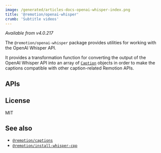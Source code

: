 ```yaml
---
image: /generated/articles-docs-openai-whisper-index.png
title: '@remotion/openai-whisper'
crumb: 'Subtitle videos'
---
```


_Available from v4.0.217_

The `@remotion/openai-whisper` package provides utilities for working with the OpenAI Whisper API.

It provides a transformation function for converting the output of the OpenAI Whisper API into an array of [`Caption`](/docs/captions/caption) objects in order to make the captions compatible with other caption-related Remotion APIs.


<Installation pkg="@remotion/openai-whisper" />

## APIs

<TableOfContents />

## License

MIT

## See also

- [`@remotion/captions`](/docs/captions)
- [`@remotion/install-whisper-cpp`](/docs/install-whisper-cpp)
